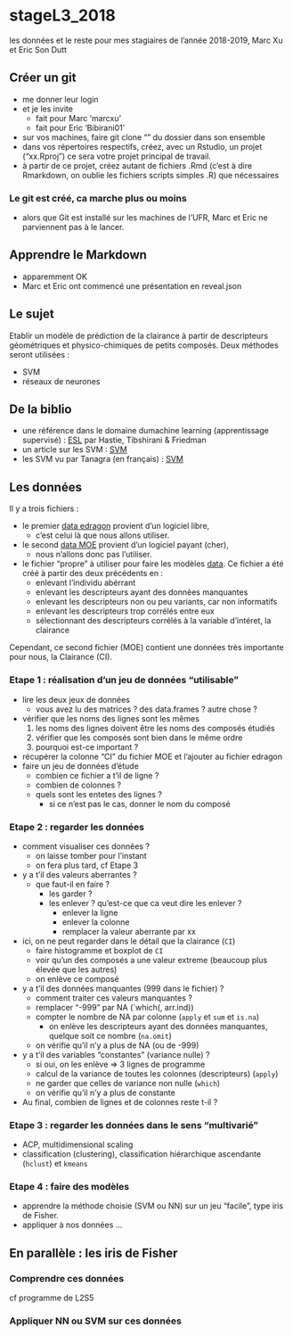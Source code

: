 # stageL3_2018
les données et le reste pour mes stagiaires de l'année 2018-2019, Marc Xu et Eric Son Dutt

## Créer un git
  
  - me donner leur login
  - et je les invite
    - fait pour Marc 'marcxu'
    - fait pour Eric 'Bibirani01'
  - sur vos machines, faire git clone "" du dossier dans son ensemble
  - dans vos répertoires respectifs, créez, avec un Rstudio, un projet ("xx.Rproj") ce sera votre projet principal de travail.
  - à partir de ce projet, créez autant de fichiers .Rmd (c'est à dire Rmarkdown, on oublie les fichiers scripts simples .R) que nécessaires
  
### Le git est créé, ca marche plus ou moins
  - alors que Git est installé sur les machines de l'UFR, Marc et Eric ne parviennent pas à le lancer.
  
## Apprendre le Markdown

- apparemment OK
- Marc et Eric ont commencé une présentation en reveal.json

## Le sujet
Etablir un modèle de prédiction de la clairance à partir de descripteurs géométriques et physico-chimiques de petits composés. Deux méthodes seront utilisées :

  - SVM
  - réseaux de neurones

## De la biblio

  - une référence dans le domaine dumachine learning (apprentissage supervisé) : [ESL](https://web.stanford.edu/~hastie/ElemStatLearn/index.html) par Hastie, Tibshirani & Friedman
  - un article sur les SVM : [SVM](https://towardsdatascience.com/demystifying-maths-of-svm-13ccfe00091e)
  - les SVM vu par Tanagra (en français) : [SVM](https://eric.univ-lyon2.fr/~ricco/tanagra/fichiers/fr_Tanagra_SVM_R_Python.pdf)
  
## Les données
Il y a trois fichiers :

  - le premier [data edragon](https://github.com/ajbadel/stageL3_2018/blob/master/data/placenta_edragon_91mol.csv) provient d'un logiciel libre, 
  	- c'est celui là que nous allons utiliser.
  - le second [data MOE](https://github.com/ajbadel/stageL3_2018/blob/master/data/placenta_MOE_2D_192.csv) provient d'un logiciel payant (cher), 
  	- nous n'allons donc pas l'utiliser. 
  - le fichier "propre" à utiliser pour faire les modèles [data](https://github.com/ajbadel/stageL3_2018/blob/master/data/placenta90.138.txt). Ce fichier a été créé à partir des deux précédents en :
    - enlevant l'individu abérrant
    - enlevant les descripteurs ayant des données manquantes
    - enlevant les descripteurs non ou peu variants, car non informatifs
    - enlevant les descripteurs trop corrélés entre eux
    - sélectionnant des descripteurs corrélés à la variable d'intéret, la clairance
  
Cependant, ce second fichier (MOE) contient une données très importante pour nous, la Clairance (CI).

### Etape 1 : réalisation d'un jeu de données "utilisable"

  - lire les deux jeux de données
    - vous avez lu des matrices ? des data.frames ? autre chose ?
  - vérifier que les noms des lignes sont les mêmes
    1. les noms des lignes doivent être les noms des composés étudiés
    2. vérifier que les composés sont bien dans le même ordre
    3. pourquoi est-ce important ?
  - récupérer la colonne "CI" du fichier MOE et l'ajouter au fichier edragon
  - faire un jeu de données d'étude
    - combien ce fichier a t'il de ligne ?
    - combien de colonnes ?
    - quels sont les entetes des lignes ?
      * si ce n'est pas le cas, donner le nom du composé
  
### Etape 2 : regarder les données

  - comment visualiser ces données ?
    - on laisse tomber pour l'instant
    - on fera plus tard, cf Etape 3
  
  - y a t'il des valeurs aberrantes ?
    - que faut-il en faire ? 
      - les garder ?
      - les enlever ? qu'est-ce que ca veut dire les enlever ?
        - enlever la ligne
        - enlever la colonne
        - remplacer la valeur aberrante par xx
  - ici, on ne peut regarder dans le détail que la clairance (`CI`)
    - faire histogramme et boxplot de `CI`
    - voir qu'un des composés a une valeur extreme (beaucoup plus élevée que les autres)
    - on enlève ce composé
 
  - y a t'il des données manquantes (999 dans le fichier) ?
    - comment traiter ces valeurs manquantes ?
    - remplacer "-999" par NA (`which(, arr.ind))
    - compter le nombre de NA par colonne (`apply` et `sum` et `is.na`)
      - on enlève les descripteurs ayant des données manquantes, quelque soit ce nombre (`na.omit`)
    - on vérifie qu'il n'y a plus de NA (ou de -999)
  
  - y a t'il des variables "constantes" (variance nulle) ?
    - si oui, on les enlève => 3 lignes de programme
    - calcul de la variance de toutes les colonnes (descripteurs) (`apply`)
    - ne garder que celles de variance non nulle (`which`)
    - on vérifie qu'il n'y a plus de constante
  - Au final, combien de lignes et de colonnes reste t-il ?

  
### Etape 3 : regarder les données  dans le sens "multivarié"

  - ACP, multidimensional scaling
  - classification (clustering), classification hiérarchique ascendante (`hclust`) et `kmeans`
  
### Etape 4 : faire des modèles

  - apprendre la méthode choisie (SVM ou NN) sur un jeu "facile", type iris de Fisher.
  - appliquer à nos données ...

## En parallèle : les iris de Fisher

### Comprendre ces données
cf programme de L2S5

### Appliquer NN ou SVM sur ces données
